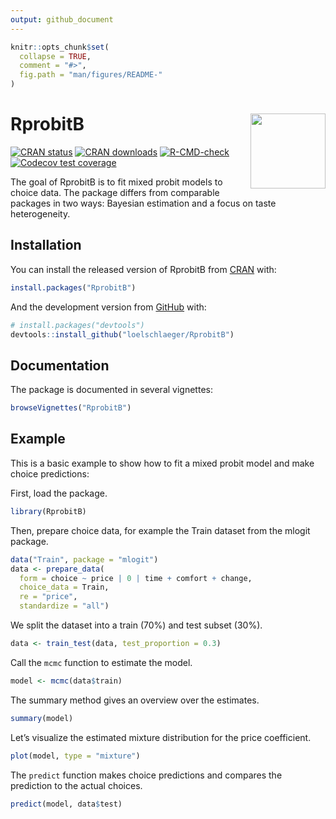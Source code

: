```yaml
---
output: github_document
---
```


<!-- README.md is generated from README.Rmd. Please edit that file -->

```r
knitr::opts_chunk$set(
  collapse = TRUE,
  comment = "#>",
  fig.path = "man/figures/README-"
)
```

# RprobitB <img src="man/figures/logo.png" align="right" alt="" width="120" />

<!-- badges: start -->
[![CRAN status](https://www.r-pkg.org/badges/version-last-release/RprobitB)](https://www.r-pkg.org/badges/version-last-release/RprobitB)
[![CRAN downloads](https://cranlogs.r-pkg.org/badges/grand-total/RprobitB)](https://cranlogs.r-pkg.org/badges/grand-total/RprobitB)
[![R-CMD-check](https://github.com/loelschlaeger/RprobitB/workflows/R-CMD-check/badge.svg)](https://github.com/loelschlaeger/RprobitB/actions)
[![Codecov test coverage](https://codecov.io/gh/loelschlaeger/RprobitB/branch/main/graph/badge.svg)](https://app.codecov.io/gh/loelschlaeger/RprobitB?branch=main)
<!-- badges: end -->

The goal of RprobitB is to fit mixed probit models to choice data. 
The package differs from comparable packages in two ways: Bayesian estimation and a focus on taste heterogeneity.

## Installation

You can install the released version of RprobitB from [CRAN](https://CRAN.R-project.org) with:

```r
install.packages("RprobitB")
```

And the development version from [GitHub](https://github.com/) with:

```r
# install.packages("devtools")
devtools::install_github("loelschlaeger/RprobitB")
```

## Documentation

The package is documented in several vignettes:

```r
browseVignettes("RprobitB")
```

## Example

This is a basic example to show how to fit a mixed probit model and make choice predictions:

First, load the package.
```r
library(RprobitB)
``` 

Then, prepare choice data, for example the Train dataset from the mlogit package. 
```r
data("Train", package = "mlogit")
data <- prepare_data(
  form = choice ~ price | 0 | time + comfort + change,
  choice_data = Train,
  re = "price",
  standardize = "all")
```

We split the dataset into a train (70\%) and test subset (30\%).
```r
data <- train_test(data, test_proportion = 0.3)
```

Call the `mcmc` function to estimate the model.
```r
model <- mcmc(data$train)
```

The summary method gives an overview over the estimates.
```r
summary(model)
```

Let's visualize the estimated mixture distribution for the price coefficient.
```r
plot(model, type = "mixture")
```

The `predict` function makes choice predictions and compares the prediction to the actual choices.
```r
predict(model, data$test)
```
